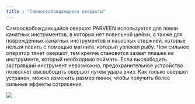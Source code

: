 ```yaml
---
title : "Самоосвобождающиеся овершоты"
---
```


Самоосвобождающийся овершот PARVEEN используется для ловли канатных инструментов, в которых нет ловильной шейки, а также для поврежденных канатных инструментов и насосных стержней, которые нельзя ловить с помощью магнита. который увлекал рыбу. Чем сильнее оператор тянет овершот, тем крепче становится захват плашек на инструменте, который необходимо поймать. Если высвободить застрявший инструмент невозможно, предохранительное устройство позволяет высвободить овершот путем удара вниз. Как только овершот устранен, можно изменить размер линии, чтобы получить более сильные эффекты сотрясения.

<img src="./wireline-overshot.png" />
